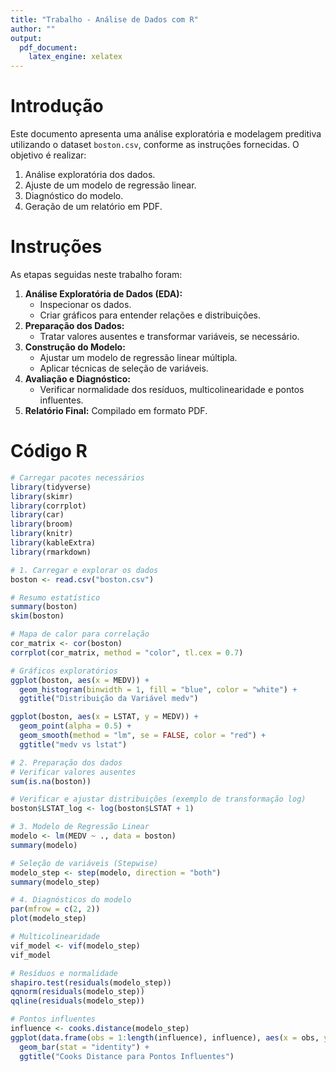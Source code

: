 ```yaml
---
title: "Trabalho - Análise de Dados com R"
author: ""
output:
  pdf_document:
    latex_engine: xelatex
---
```


# Introdução

Este documento apresenta uma análise exploratória e modelagem preditiva utilizando o dataset `boston.csv`, conforme as instruções fornecidas. O objetivo é realizar:

1. Análise exploratória dos dados.
2. Ajuste de um modelo de regressão linear.
3. Diagnóstico do modelo.
4. Geração de um relatório em PDF.

# Instruções

As etapas seguidas neste trabalho foram:

1. **Análise Exploratória de Dados (EDA):**
   - Inspecionar os dados.
   - Criar gráficos para entender relações e distribuições.

2. **Preparação dos Dados:**
   - Tratar valores ausentes e transformar variáveis, se necessário.

3. **Construção do Modelo:**
   - Ajustar um modelo de regressão linear múltipla.
   - Aplicar técnicas de seleção de variáveis.

4. **Avaliação e Diagnóstico:**
   - Verificar normalidade dos resíduos, multicolinearidade e pontos influentes.

5. **Relatório Final:** Compilado em formato PDF.

# Código R

```r
# Carregar pacotes necessários
library(tidyverse)
library(skimr)
library(corrplot)
library(car)
library(broom)
library(knitr)
library(kableExtra)
library(rmarkdown)

# 1. Carregar e explorar os dados
boston <- read.csv("boston.csv")

# Resumo estatístico
summary(boston)
skim(boston)

# Mapa de calor para correlação
cor_matrix <- cor(boston)
corrplot(cor_matrix, method = "color", tl.cex = 0.7)

# Gráficos exploratórios
ggplot(boston, aes(x = MEDV)) + 
  geom_histogram(binwidth = 1, fill = "blue", color = "white") +
  ggtitle("Distribuição da Variável medv")

ggplot(boston, aes(x = LSTAT, y = MEDV)) + 
  geom_point(alpha = 0.5) + 
  geom_smooth(method = "lm", se = FALSE, color = "red") +
  ggtitle("medv vs lstat")

# 2. Preparação dos dados
# Verificar valores ausentes
sum(is.na(boston))

# Verificar e ajustar distribuições (exemplo de transformação log)
boston$LSTAT_log <- log(boston$LSTAT + 1)

# 3. Modelo de Regressão Linear
modelo <- lm(MEDV ~ ., data = boston)
summary(modelo)

# Seleção de variáveis (Stepwise)
modelo_step <- step(modelo, direction = "both")
summary(modelo_step)

# 4. Diagnósticos do modelo
par(mfrow = c(2, 2))
plot(modelo_step)

# Multicolinearidade
vif_model <- vif(modelo_step)
vif_model

# Resíduos e normalidade
shapiro.test(residuals(modelo_step))
qqnorm(residuals(modelo_step))
qqline(residuals(modelo_step))

# Pontos influentes
influence <- cooks.distance(modelo_step)
ggplot(data.frame(obs = 1:length(influence), influence), aes(x = obs, y = influence)) +
  geom_bar(stat = "identity") +
  ggtitle("Cooks Distance para Pontos Influentes")


```


